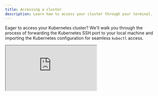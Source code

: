 ```yaml
---
title: Accessing a cluster
description: Learn how to access your cluster through your terminal.
---
```


Eager to access your Kubernetes cluster? We'll walk you through the process of forwarding the Kubernetes SSH port to your local machine and importing the Kubernetes configuration for seamless `kubectl` access.

<div style={{
  position: "relative",
  width: "100%",
  paddingTop: "56.25%" /* 16:9 aspect ratio */,
  marginTop: "2rem",
  marginBottom: "2rem"
}}>
  <iframe
    style={{
      position: "absolute",
      top: 0,
      left: 0,
      width: "100%",
      height: "100%",
      border: "none"
    }}
    src="https://www.youtube.com/embed/OpnMd9YDQvs?si=GK0F4oZCvwbPJi-c&vq=hd1080"
    title="YouTube video player"
    allow="accelerometer; autoplay; clipboard-write; encrypted-media; gyroscope; picture-in-picture; web-share"
    referrerpolicy="strict-origin-when-cross-origin"
    allowfullscreen
  />
</div>

<Steps>
  <Step title="Access the Cluster">
    <ul>
      <li>
        <b>Navigate to the <code>Access</code> page</b> in the platform.
      </li>
      <li>
        <b>Download private key:</b> Get the SSH key from the platform.
      </li>
      <li>
        <b>Move Private Key:</b>
        ```bash
        mv ~/Downloads/(unique_key_provided_in_platform.pem) ~/.ssh/
        ```
      </li>
      <li>
        <b>Lock access to private key:</b>
        ```bash
        chmod 0400 ~/.ssh/unique_key_provided_in_platform.pem
        ```
      </li>
      <li>
        <b>SSH to the cluster:</b>
        ```bash
        ssh -i ~/.ssh/command_provided_in_platform_private_key -L 127.0.0.1:6666:api-kubernetes.ankra_command_provided_in_platform:6666 admin@13.13.13.131
        ```
      </li>
    </ul>
  </Step>
  <Step title="Connect to the Cluster with kubectl">
    <ul>
      <li>
        <b>Download kubeconfig:</b> The YAML file contains information for connecting to the cluster and specifies how <code>kubectl</code> interacts with it.
      </li>
      <li>
        <b>Open new terminal</b>
      </li>
      <li>
        <b>If the <code>.kube</code> folder doesn't already exist, create it:</b>
        ```bash
        mkdir -p ~/.kube
        ```
      </li>
      <li>
        <b>Move the kubeconfig file to the <code>.kube</code> folder in your home directory:</b>
        ```bash
        mv ~/Downloads/command_provided_in_platform_kubeconfig ~/.kube/command_provided_in_platform_kubeconfig
        ```
      </li>
      <li>
        <b>Lock access to the kubeconfig file:</b>
        ```bash
        chmod 0600 ~/.kube/command_provided_in_platform_kubeconfig
        ```
      </li>
      <li>
        <b>Interact with the cluster:</b>
        ```bash
        kubectl --kubeconfig ~/.kube/command_provided_in_platform_kubeconfig get pods -A
        ```
      </li>
    </ul>
  </Step>
</Steps>

Still have questions? [Join our Slack community](https://ankra.io/slack) and we'll help out.
